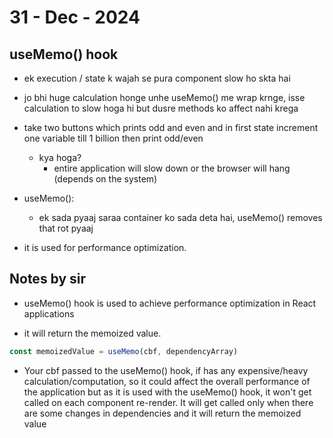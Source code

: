 # 31 - Dec - 2024

## useMemo() hook

- ek execution / state k wajah se pura component slow ho skta hai
- jo bhi huge calculation honge unhe useMemo() me wrap krnge, isse calculation to slow hoga hi but dusre methods ko affect nahi krega
- take two buttons which prints odd and even and in first state increment one variable till 1 billion then print odd/even 
    - kya hoga?
        - entire application will slow down or the browser will hang (depends on the system)

- useMemo():
    - ek sada pyaaj saraa container ko sada deta hai, useMemo() removes that rot pyaaj 

- it is used for performance optimization.

## Notes by sir

- useMemo() hook is used to achieve performance optimization in React applications

- it will return the memoized value.

```jsx
const memoizedValue = useMemo(cbf, dependencyArray)
```
- Your cbf passed to the useMemo() hook, if has any expensive/heavy calculation/computation, so it could affect the overall performance of the application but as it is used with the useMemo() hook, it won't get called on each component re-render. It will get called only when there are some changes in dependencies and it will return the memoized value